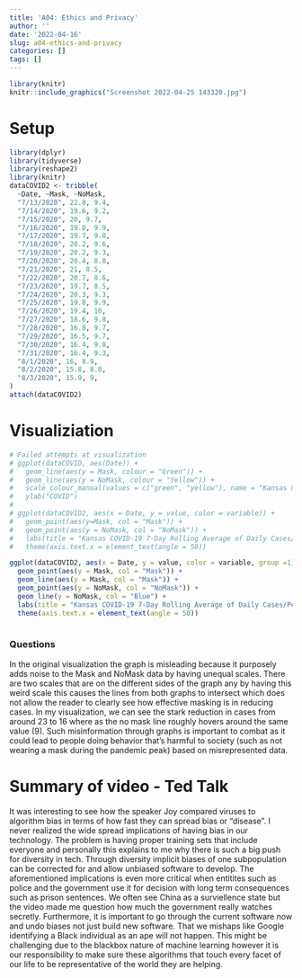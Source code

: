 ```yaml
---
title: 'A04: Ethics and Privacy'
author: ''
date: '2022-04-16'
slug: a04-ethics-and-privacy
categories: []
tags: []
---
```

```r
library(knitr)
knitr::include_graphics("Screenshot 2022-04-25 143320.jpg")

```
# Setup
```r
library(dplyr)
library(tidyverse)
library(reshape2)
library(knitr)
dataCOVID2 <- tribble(
  ~Date, ~Mask, ~NoMask, 
  "7/13/2020", 22.8, 9.4,
  "7/14/2020", 19.6, 9.2,
  "7/15/2020", 20, 9.7,
  "7/16/2020", 19.8, 9.9,
  "7/17/2020", 19.7, 9.8,
  "7/18/2020", 20.2, 9.6,
  "7/19/2020", 20.2, 9.3,
  "7/20/2020", 20.4, 8.8,
  "7/21/2020", 21, 8.5,
  "7/22/2020", 20.7, 8.6,
  "7/23/2020", 19.7, 8.5,
  "7/24/2020", 20.3, 9.3,
  "7/25/2020", 19.8, 9.9,
  "7/26/2020", 19.4, 10,
  "7/27/2020", 18.6, 9.8,
  "7/28/2020", 16.8, 9.7,
  "7/29/2020", 16.5, 9.7,
  "7/30/2020", 16.4, 9.8,
  "7/31/2020", 16.4, 9.3,
  "8/1/2020", 16, 8.9,
  "8/2/2020", 15.8, 8.8,
  "8/3/2020", 15.9, 9,
)
attach(dataCOVID2)
```
# Visualiziation
```r
# Failed attempts at visualization
# ggplot(dataCOVID, aes(Date)) +
#   geom_line(aes(y = Mask, colour = "Green")) +
#   geom_line(aes(y = NoMask, colour = "Yellow")) +
#   scale_colour_manual(values = c("green", "yellow"), name = "Kansas COVID-19 7-Day Rolling Average of Daily Cases/Per 100K Population", labels = c("Mask", "NoMask")) +
#   ylab("COVID")
# 
# ggplot(dataCOVID2, aes(x = Date, y = value, color = variable)) +
#   geom_point(aes(y=Mask, col = "Mask")) +
#   geom_point(aes(y = NoMask, col = "NoMask")) +
#   labs(title = "Kansas COVID-19 7-Day Rolling Average of Daily Cases/Per 100K Population", x = "Date", y = "Avg cases per 100k people") +
#   theme(axis.text.x = element_text(angle = 50))

ggplot(dataCOVID2, aes(x = Date, y = value, color = variable, group =1)) +
  geom_point(aes(y = Mask, col = "Mask")) +
  geom_line(aes(y = Mask, col = "Mask")) + 
  geom_point(aes(y = NoMask, col = "NoMask")) +
  geom_line(y = NoMask, col = "Blue") +
  labs(title = "Kansas COVID-19 7-Day Rolling Average of Daily Cases/Per 100K Population", subtitle = "Mask counties vs. No-Mask Mandate counties", caption = "Source: Kansas Department of Health and Environment", x = "Date", y = "Avg cases per 100k people") +
  theme(axis.text.x = element_text(angle = 50))
  


```
### Questions

In the original visualization the graph is misleading because it purposely adds noise to the Mask and NoMask data by having unequal scales. There are two scales that are on the different sides of the graph any by having this weird scale this causes the lines from both graphs to intersect which does not allow the reader to clearly see how effective masking is in reducing cases. In my visualization, we can see the stark reduction in cases from around 23 to 16 where as the no mask line roughly hovers around the same value (9). Such misinformation through graphs is important to combat as it could lead to people doing behavior that's harmful to society (such as not wearing a mask during the pandemic peak) based on misrepresented data.

# Summary of video - Ted Talk

It was interesting to see how the speaker Joy compared viruses to algorithm bias in terms of how fast they can spread bias or "disease". I never realized the wide spread implications of having bias in our technology. The problem is having proper training sets that include everyone and personally this explains to me why there is such a big push for diversity in tech. Through diversity implicit biases of one subpopulation can be corrected for and allow unbiased software to develop. The aforementioned implications is even more critical when entitites such as police and the government use it for decision with long term consequences such as prison sentences. We often see China as a surviellence state but the video made me question how much the government really watches secretly. Furthermore, it is important to go through the current software now and undo biases not just build new software. That we mishaps like Google identifying a Black individual as an ape will not happen. This might be challenging due to the blackbox nature of machine learning however it is our responsibility to make sure these algorithms that touch every facet of our life to be representative of the world they are helping.


